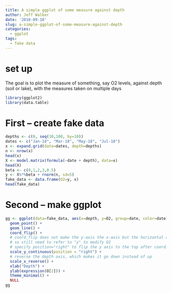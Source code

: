 ```yaml
---
title: A simple ggplot of some measure against depth
author: Jeff Walker
date: '2018-09-10'
slug: a-simple-ggplot-of-some-measure-against-depth
categories:
  - ggplot
tags:
  - fake data
---
```


# set up

The goal is to plot the measure of something, say O2 levels, against depth (soil or lake), with the measures taken on multiple days

```r
library(ggplot2)
library(data.table)
```

# First -- create fake data

```r

depths <- c(0, seq(10,100, by=10))
dates <- c("Jan-18", "Mar-18", "May-18", "Jul-18")
x <- expand.grid(date=dates, depth=depths)
n <- nrow(x)
head(x)
X <- model.matrix(formula(~date + depth), data=x)
head(X)
beta <- c(0,1,2,3,0.5)
y <- X%*%beta + rnorm(n, sd=5)
fake_data <- data.frame(O2=y, x)
head(fake_data)
```

# Second -- make ggplot

```r
gg <- ggplot(data=fake_data, aes(x=depth, y=O2, group=date, color=date)) +
  geom_point() +
  geom_line() +
  coord_flip() +
  # coord_flip does not make the y-axis the x-axis but the horizontal axis. 
  # so still need to refer to "y" to modify O2
  # specify position="right" to flip the y axis to the top after coord_flip
  scale_y_continuous(position = "right") +
  # reverse the depth axis, which makes it go down instead of up
  scale_x_reverse() +
  xlab("Depth") +
  ylab(expression(O[2])) +
  theme_minimal() +
  NULL
gg

```

